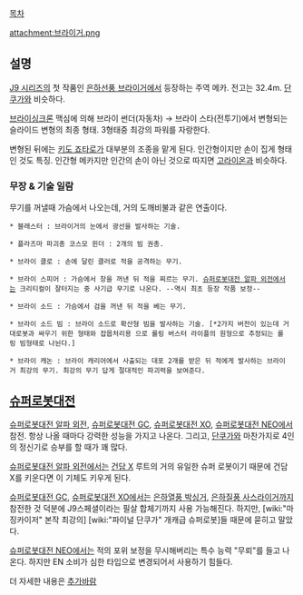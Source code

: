 [[목차]] 

attachment:브라이거.png

== 설명 == 
[[J9 시리즈]]의 첫 작품인 [[은하선풍 브라이거]]에서 등장하는 주역 메카. 전고는 32.4m. [[단쿠가]]와 비슷하다. 

[[브라이싱크론]] 맥심에 의해 브라이 썬더(자동차) → 브라이 스타(전투기)에서 변형되는 슬라이드 변형의 최종 형태. 3형태중 최강의 파워를 자랑한다. 

변형된 뒤에는 [[키도 죠타로]]가 대부분의 조종을 맡게 된다. 인간형이지만 손이 집게 형태인 것도 특징. 인간형 메카지만 인간의 손이 아닌 것으로 따지면 [[고라이온]]과 비슷하다. 

=== 무장 & 기술 일람 ===
무기를 꺼낼때 가슴에서 나오는데, 거의 도깨비불과 같은 연출이다.
 
 * 블래스터 : 브라이거의 눈에서 광선을 발사하는 기술. 

 * 플라즈마 파괴총 코스모 윈더 : 2개의 빔 권총. 

 * 브라이 클로 : 손에 달린 클러로 적을 공격하는 무기. 

 * 브라이 스피어 : 가슴에서 창을 꺼낸 뒤 적을 찌르는 무기. [[슈퍼로봇대전 알파 외전]]에서는 크리티컬이 잘터지는 중 사기급 무기로 나온다. --역시 최초 등장 작품 보정-- 

 * 브라이 소드 : 가슴에서 검을 꺼낸 뒤 적을 베는 무기. 

 * 브라이 소드 빔 : 브라이 소드로 확산형 빔을 발사하는 기술. [*2가지 버전이 있는데 거대로봇과 싸우기 위한 형태와 잡몹처리용 으로 롤링 버스터 라이플의 원형으로 추정되는 롤링 빔형태로 나뉜다.]

 * 브라이 캐논 : 브라이 캐리어에서 사출되는 대포 2개를 받은 뒤 적에게 발사하는 브라이거 최강의 무기. 최강의 무기 답게 절대적인 파괴력을 보여준다. 

== [[슈퍼로봇대전]] == 
[[슈퍼로봇대전 알파 외전]], [[슈퍼로봇대전 GC]], [[슈퍼로봇대전 XO]], [[슈퍼로봇대전 NEO]]에서 참전. 항상 나올 때마다 강력한 성능을 가지고 나온다. 그리고, [[단쿠가]]와 마찬가지로 4인의 정신기로 승부를 할 때가 꽤 많다. 

[[슈퍼로봇대전 알파 외전]]에서는 [[건담 X]] 루트의 거의 유일한 슈퍼 로봇이기 때문에 건담 X를 키운다면 이 기체도 키우게 된다. 

[[슈퍼로봇대전 GC]], [[슈퍼로봇대전 XO]]에서는 [[은하열풍 박싱거]], [[은하질풍 사스라이거]]까지 참전한 것 덕분에 J9스페셜이라는 필살 합체기까지 사용 가능해진다. 하지만, [wiki:"마징카이저" 본작 최강의] [wiki:"파이널 단쿠가" 개캐급 슈퍼로봇]들 때문에 묻히고 말았다. 

[[슈퍼로봇대전 NEO]]에서는 적의 포위 보정을 무시해버리는 특수 능력 "무뢰"를 들고 나온다. 하지만 EN 소비가 심한 타입으로 변경되어서 사용하기 힘들다. 

더 자세한 내용은 [[추가바람]] 
